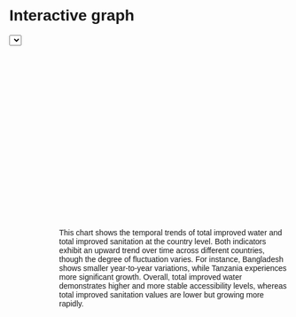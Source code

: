 # Interactive graph

```{=html}
<style>
  * {
    font-family: sans-serif;
  }
</style>
```
::: {#plot}
```{=html}
<select id="countrySelect"></select>
<svg width="800" height="500"></svg>

<style>
  #conclusion-box {
    margin-left: 90px;
  }
  #tooltip {
    position: absolute;
    visibility: hidden;
    padding: 10px;
    background-color: white;
    border: 1px solid black;
    border-radius: 5px;
    pointer-events: none;
  }
</style>
<div id="tooltip"></div>
<div id="conclusion-box">
  <p>
  This chart shows the temporal trends of total improved water and total improved sanitation at the country level. Both indicators exhibit an upward trend over time across different countries, though the degree of fluctuation varies. For instance, Bangladesh shows smaller year-to-year variations, while Tanzania experiences more significant growth. Overall, total improved water demonstrates higher and more stable accessibility levels, whereas total improved sanitation values are lower but growing more rapidly.
  </p >
</div>
```
:::

```{=html}
<script src="https://cdn.jsdelivr.net/npm/d3@7"></script>
```
```{=html}
<script src="scripts/myscript.js"></script>
```
